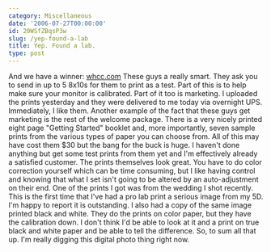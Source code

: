 ```yaml
---
category: Miscellaneous
date: '2006-07-27T00:00:00'
id: 20WSfZBqsP3w
slug: /yep-found-a-lab
title: Yep. Found a lab.
type: post
---
```


And we have a winner: [whcc.com](http://www.whcc.com/) These guys a
really smart. They ask you to send in up to 5 8x10s for them to
print as a test. Part of this is to help make sure your monitor is
calibrated. Part of it too is marketing. I uploaded the prints
yesterday and they were delivered to me today via overnight UPS.
Immediately, I like them. Another example of the fact that these
guys get marketing is the rest of the welcome package. There is a
very nicely printed eight page "Getting Started" booklet and, more
importantly, seven sample prints from the various types of paper
you can choose from. All of this may have cost them $30 but the
bang for the buck is huge. I haven't done anything but get some
test prints from them yet and I'm effectively already a satisfied
customer. The prints themselves look great. You have to do color
correction yourself which can be time consuming, but I like having
control and knowing that what I set isn't going to be altered by an
auto-adjustment on their end. One of the prints I got was from the
wedding I shot recently. This is the first time that I've had a pro
lab print a serious image from my 5D. I'm happy to report it is
outstanding. I also had a copy of the same image printed black and
white. They do the prints on color paper, but they have the
calibration down. I don't think I'd be able to look at it and a
print on true black and white paper and be able to tell the
difference. So, to sum all that up. I'm really digging this digital
photo thing right now.